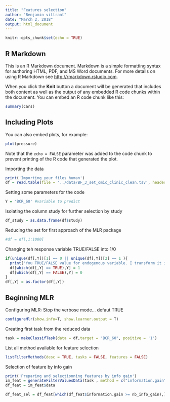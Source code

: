 ```yaml
---
title: "Features selection"
author: "Benjamin vittrant"
date: "March 2, 2018"
output: html_document
---
```


```r
knitr::opts_chunk$set(echo = TRUE)
```

## R Markdown

This is an R Markdown document. Markdown is a simple formatting syntax for authoring HTML, PDF, and MS Word documents. For more details on using R Markdown see <http://rmarkdown.rstudio.com>.

When you click the **Knit** button a document will be generated that includes both content as well as the output of any embedded R code chunks within the document. You can embed an R code chunk like this:

```r
summary(cars)
```

## Including Plots

You can also embed plots, for example:

```r
plot(pressure)
```

Note that the `echo = FALSE` parameter was added to the code chunk to prevent printing of the R code that generated the plot.


Importing the data

```r

print('Importing your files human')
df = read.table(file = '../data/BF_3_set_omic_clinic_clean.tsv', header = T, sep = '\t', row.names = 'patient')

```

Setting some parameters for the code

```r
Y = 'BCR_60' #variable to predict

```

Isolating the column study for further selection by study

```r
df_study = as.data.frame(df$study)

```

Reducing the set for first approach of the MLR package

```r
#df = df[,1:1000]
```

Changing teh response variable TRUE/FALSE into 1/0

```r
if(unique(df[,Y])[1] == 0 || unique(df[,Y])[2] == 1 ){
  print('You TRUE/FALSE value for endogenous variable. I transform it into 1/0')
  df[which(df[,Y] == TRUE),Y] = 1
  df[which(df[,Y] == FALSE),Y] = 0
}
df[,Y] = as.factor(df[,Y])
```

  
## Beginning MLR

Configuring MLR: Stop the verbose mode... defaut TRUE

```r
  
configureMlr(show.info=T, show.learner.output = T)
```


Creating first task from the reduced data
```r

task = makeClassifTask(data = df,target = "BCR_60", positive = '1')

```

List all method available for feature selection

```r

listFilterMethods(desc = TRUE, tasks = FALSE, features = FALSE)

```


Selection of feature by info gain

```r

print('Preparing and selectionning features by info gain')
im_feat = generateFilterValuesData(task , method = c("information.gain","chi.squared"))
df_feat = im_feat$data

df_feat_sel = df_feat[which(df_feat$information.gain >= nb_info_gain),]
```


